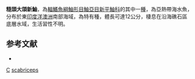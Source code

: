 {{Speciesbox
| taxon = Maxillicosta scabriceps
| binomial_authority = [[Whitley|Whitley]], 1935 
| status = NE
| status_system = IUCN3.1
| synonyms = *''Neosebastes scabriceps'', Whitley, 1935 
}}
'''糙頭大頜新鮋'''，為[[輻鰭魚綱|輻鰭魚綱]][[鮋形目|鮋形目]][[鮋亞目|鮋亞目]][[新平鮋科|新平鮋科]]的其中一[[種|種]]，為亞熱帶海水魚，分布於東[[印度洋|印度洋]][[澳洲|澳洲]]南部海域，為特有種，體長可達12公分，棲息在沿海礁石區底層水域，生活習性不明。

==参考文献==
*{{FishBase_species|genus=Maxillicosta|species=scabriceps|year=2014|month=6}}

{{鮋形目小作品}}
{{Taxonbar}}
[[Category:_1935年描述的鱼类|C]]
[[Category:大頜新鮋屬|scabriceps]]